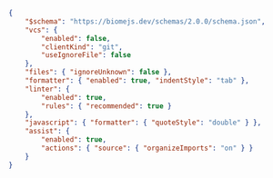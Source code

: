 
```json title="biome.json"
{
	"$schema": "https://biomejs.dev/schemas/2.0.0/schema.json",
	"vcs": {
		"enabled": false,
		"clientKind": "git",
		"useIgnoreFile": false
	},
	"files": { "ignoreUnknown": false },
	"formatter": { "enabled": true, "indentStyle": "tab" },
	"linter": {
		"enabled": true,
		"rules": { "recommended": true }
	},
	"javascript": { "formatter": { "quoteStyle": "double" } },
	"assist": {
		"enabled": true,
		"actions": { "source": { "organizeImports": "on" } }
	}
}

```
